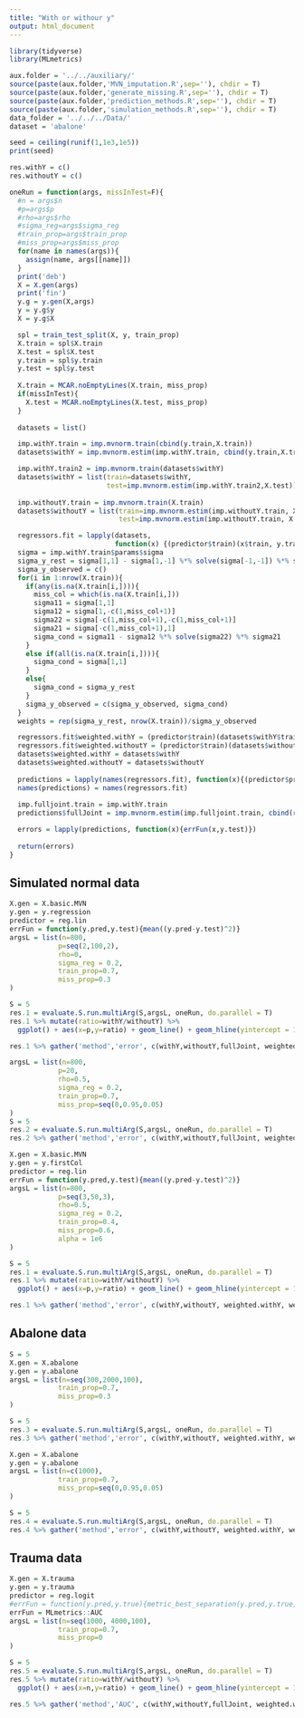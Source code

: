 ```yaml
---
title: "With or withour y"
output: html_document
---
```


```r
library(tidyverse)
library(MLmetrics)
```

```r
aux.folder = '../../auxiliary/'
source(paste(aux.folder,'MVN_imputation.R',sep=''), chdir = T)
source(paste(aux.folder,'generate_missing.R',sep=''), chdir = T)
source(paste(aux.folder,'prediction_methods.R',sep=''), chdir = T)
source(paste(aux.folder,'simulation_methods.R',sep=''), chdir = T)
data_folder = '../../../Data/'
dataset = 'abalone'

seed = ceiling(runif(1,1e3,1e5))
print(seed)
```

```r
res.withY = c()
res.withoutY = c()

oneRun = function(args, missInTest=F){
  #n = args$n
  #p=args$p
  #rho=args$rho
  #sigma_reg=args$sigma_reg
  #train_prop=args$train_prop
  #miss_prop=args$miss_prop
  for(name in names(args)){
    assign(name, args[[name]])
  }
  print('deb')
  X = X.gen(args)
  print('fin')
  y.g = y.gen(X,args)
  y = y.g$y
  X = y.g$X

  spl = train_test_split(X, y, train_prop)
  X.train = spl$X.train
  X.test = spl$X.test
  y.train = spl$y.train
  y.test = spl$y.test
  
  X.train = MCAR.noEmptyLines(X.train, miss_prop)
  if(missInTest){
    X.test = MCAR.noEmptyLines(X.test, miss_prop)
  }
  
  datasets = list()

  imp.withY.train = imp.mvnorm.train(cbind(y.train,X.train))
  datasets$withY = imp.mvnorm.estim(imp.withY.train, cbind(y.train,X.train))[,-1]

  imp.withY.train2 = imp.mvnorm.train(datasets$withY)
  datasets$withY = list(train=datasets$withY,
                        test=imp.mvnorm.estim(imp.withY.train2,X.test))
  
  imp.withoutY.train = imp.mvnorm.train(X.train)
  datasets$withoutY = list(train=imp.mvnorm.estim(imp.withoutY.train, X.train),
                           test=imp.mvnorm.estim(imp.withoutY.train, X.test))

  regressors.fit = lapply(datasets,
                          function(x) {(predictor$train)(x$train, y.train)})
  sigma = imp.withY.train$params$sigma
  sigma_y_rest = sigma[1,1] - sigma[1,-1] %*% solve(sigma[-1,-1]) %*% sigma[-1,1]
  sigma_y_observed = c()
  for(i in 1:nrow(X.train)){
    if(any(is.na(X.train[i,]))){
      miss_col = which(is.na(X.train[i,]))
      sigma11 = sigma[1,1]
      sigma12 = sigma[1,-c(1,miss_col+1)]
      sigma22 = sigma[-c(1,miss_col+1),-c(1,miss_col+1)]
      sigma21 = sigma[-c(1,miss_col+1),1]
      sigma_cond = sigma11 - sigma12 %*% solve(sigma22) %*% sigma21
    }
    else if(all(is.na(X.train[i,]))){
      sigma_cond = sigma[1,1]
    }
    else{
      sigma_cond = sigma_y_rest
    }
    sigma_y_observed = c(sigma_y_observed, sigma_cond)
  }
  weights = rep(sigma_y_rest, nrow(X.train))/sigma_y_observed

  regressors.fit$weighted.withY = (predictor$train)(datasets$withY$train, y.train, weights=weights)
  regressors.fit$weighted.withoutY = (predictor$train)(datasets$withoutY$train, y.train, weights=weights)
  datasets$weighted.withY = datasets$withY
  datasets$weighted.withoutY = datasets$withoutY
  
  predictions = lapply(names(regressors.fit), function(x){(predictor$predict)(regressors.fit[[x]], datasets[[x]]$test)})
  names(predictions) = names(regressors.fit)
  
  imp.fulljoint.train = imp.withY.train
  predictions$fullJoint = imp.mvnorm.estim(imp.fulljoint.train, cbind(rep(NA,nrow(X.test)), X.test))[,1]

  errors = lapply(predictions, function(x){errFun(x,y.test)})
  
  return(errors)
}
```

## Simulated normal data
```r
X.gen = X.basic.MVN
y.gen = y.regression
predictor = reg.lin
errFun = function(y.pred,y.test){mean((y.pred-y.test)^2)}
argsL = list(n=800,
            p=seq(2,100,2),
            rho=0,
            sigma_reg = 0.2,
            train_prop=0.7,
            miss_prop=0.3
)

S = 5
res.1 = evaluate.S.run.multiArg(S,argsL, oneRun, do.parallel = T) 
res.1 %>% mutate(ratio=withY/withoutY) %>%
  ggplot() + aes(x=p,y=ratio) + geom_line() + geom_hline(yintercept = 1, color='red') + scale_y_log10()

res.1 %>% gather('method','error', c(withY,withoutY,fullJoint, weighted.withY, weighted.withoutY)) %>% ggplot() + aes(x=p,y=error, color=method) + geom_line() + scale_y_log10()
```

```r

argsL = list(n=800,
            p=20,
            rho=0.5,
            sigma_reg = 0.2,
            train_prop=0.7,
            miss_prop=seq(0,0.95,0.05)
)
S = 5
res.2 = evaluate.S.run.multiArg(S,argsL, oneRun, do.parallel = T)
res.2 %>% gather('method','error', c(withY,withoutY,fullJoint, weighted.withY, weighted.withoutY)) %>% ggplot() + aes(x=miss_prop,y=error, color=method) + geom_line() + scale_y_log10()
```



```r
X.gen = X.basic.MVN
y.gen = y.firstCol
predictor = reg.lin
errFun = function(y.pred,y.test){mean((y.pred-y.test)^2)}
argsL = list(n=800,
            p=seq(3,50,3),
            rho=0.5,
            sigma_reg = 0.2,
            train_prop=0.4,
            miss_prop=0.6,
            alpha = 1e6
)

S = 5
res.1 = evaluate.S.run.multiArg(S,argsL, oneRun, do.parallel = T) 
res.1 %>% mutate(ratio=withY/withoutY) %>%
  ggplot() + aes(x=p,y=ratio) + geom_line() + geom_hline(yintercept = 1, color='red') + scale_y_log10()

res.1 %>% gather('method','error', c(withY,withoutY, weighted.withY, weighted.withoutY, fullJoint)) %>% ggplot() + aes(x=p,y=error, color=method) + geom_line() + scale_y_log10()
```

## Abalone data
```r
S = 5
X.gen = X.abalone
y.gen = y.abalone
argsL = list(n=seq(300,2000,100),
            train_prop=0.7,
            miss_prop=0.3
)

S = 5
res.3 = evaluate.S.run.multiArg(S,argsL, oneRun, do.parallel = T)
res.3 %>% gather('method','error', c(withY,withoutY, weighted.withY, weighted.withoutY, fullJoint)) %>% ggplot() + aes(x=n,y=error, color=method) + geom_line() + scale_y_log10()
```

```r
X.gen = X.abalone
y.gen = y.abalone
argsL = list(n=c(1000),
            train_prop=0.7,
            miss_prop=seq(0,0.95,0.05)
)

S = 5
res.4 = evaluate.S.run.multiArg(S,argsL, oneRun, do.parallel = T)
res.4 %>% gather('method','error', c(withY,withoutY, weighted.withY, weighted.withoutY, fullJoint)) %>% ggplot() + aes(x=miss_prop,y=error, color=method) + geom_line() + scale_y_log10()
```

## Trauma data
```r
X.gen = X.trauma
y.gen = y.trauma
predictor = reg.logit
#errFun = function(y.pred,y.true){metric_best_separation(y.pred,y.true, positive_weighting=10)$val}
errFun = MLmetrics::AUC
argsL = list(n=seq(1000, 4000,100),
            train_prop=0.7,
            miss_prop=0
)

S = 5
res.5 = evaluate.S.run.multiArg(S,argsL, oneRun, do.parallel = T) 
res.5 %>% mutate(ratio=withY/withoutY) %>%
  ggplot() + aes(x=n,y=ratio) + geom_line() + geom_hline(yintercept = 1, color='red')

res.5 %>% gather('method','AUC', c(withY,withoutY,fullJoint, weighted.withY, weighted.withoutY)) %>% ggplot() + aes(x=n,y=AUC, color=method) + geom_line()
```
